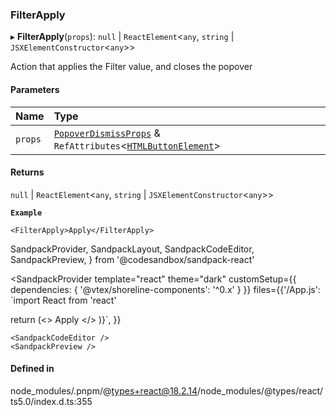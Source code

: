 ### FilterApply

▸ **FilterApply**(`props`): `null` \| `ReactElement`\<`any`, `string` \| `JSXElementConstructor`\<`any`\>\>

Action that applies the Filter value, and closes the popover

#### Parameters

| Name    | Type                                                                                                                                                                |
| :------ | :------------------------------------------------------------------------------------------------------------------------------------------------------------------ |
| `props` | [`PopoverDismissProps`](interfaces/PopoverDismissProps.md) & `RefAttributes`\<[`HTMLButtonElement`](https://developer.mozilla.org/docs/Web/API/HTMLButtonElement)\> |

#### Returns

`null` \| `ReactElement`\<`any`, `string` \| `JSXElementConstructor`\<`any`\>\>

**`Example`**

```tsx copy showLineNumbers filename="example.tsx"
<FilterApply>Apply</FilterApply>
```

SandpackProvider,
SandpackLayout,
SandpackCodeEditor,
SandpackPreview,
} from '@codesandbox/sandpack-react'

<SandpackProvider
template="react"
theme="dark"
customSetup={{ dependencies: { '@vtex/shoreline-components': '^0.x' } }}
files={{'/App.js': `import React from 'react'

return (<>
<FilterApply>Apply</FilterApply>
</>
)}`,
}}

>   <SandpackLayout>

    <SandpackCodeEditor />
    <SandpackPreview />

  </SandpackLayout>
</SandpackProvider>

#### Defined in

node_modules/.pnpm/@types+react@18.2.14/node_modules/@types/react/ts5.0/index.d.ts:355
